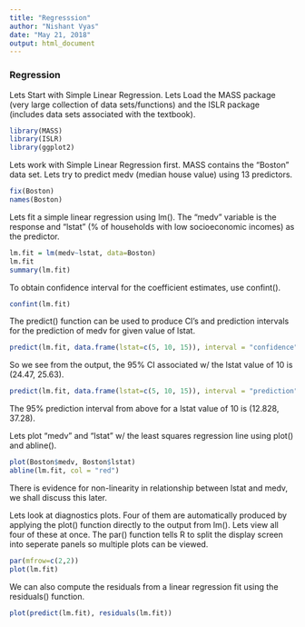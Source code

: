 ```yaml
---
title: "Regresssion"
author: "Nishant Vyas"
date: "May 21, 2018"
output: html_document
---
```

### Regression 
Lets Start with Simple Linear Regression.
Lets Load the MASS package (very large collection of data sets/functions) and the ISLR package (includes data sets associated with the textbook).

```r
library(MASS)
library(ISLR)
library(ggplot2)
```

Lets work with Simple Linear Regression first. MASS contains the "Boston" data set. Lets try to predict medv (median house value) using 13 predictors.

```r
fix(Boston)
names(Boston)
```

Lets fit a simple linear regression using lm(). The "medv" variable is the response and "lstat" (% of households with low socioeconomic incomes) as the predictor.

```r
lm.fit = lm(medv~lstat, data=Boston)
lm.fit
summary(lm.fit)
```

To obtain confidence interval for the coefficient estimates, use confint().

```r
confint(lm.fit)
```

The predict() function can be used to produce CI's and prediction intervals for the prediction of medv for given value of lstat.

```r
predict(lm.fit, data.frame(lstat=c(5, 10, 15)), interval = "confidence")
```

So we see from the output, the 95% CI associated w/ the lstat value of 10 is (24.47, 25.63).

```r
predict(lm.fit, data.frame(lstat=c(5, 10, 15)), interval = "prediction")
```

The 95% prediction interval from above for a lstat value of 10 is (12.828, 37.28).

Lets plot "medv" and "lstat" w/ the least squares regression line using plot() and abline().

```r
plot(Boston$medv, Boston$lstat)
abline(lm.fit, col = "red")
```

There is evidence for non-linearity in relationship between lstat and medv, we shall discuss this later.

Lets look at diagnostics plots. Four of them are automatically produced by applying the plot() function directly to the output from lm(). Lets view all four of these at once. The par() function tells R to split the display screen into seperate panels so multiple plots can be viewed.

```r
par(mfrow=c(2,2))
plot(lm.fit)
```

We can also compute the residuals from a linear regression fit using the residuals() function.

```r
plot(predict(lm.fit), residuals(lm.fit))
```



